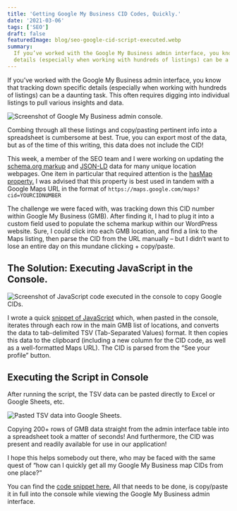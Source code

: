 ```yaml
---
title: 'Getting Google My Business CID Codes, Quickly.'
date: '2021-03-06'
tags: ['SEO']
draft: false
featuredImage: blog/seo-google-cid-script-executed.webp
summary:
  If you’ve worked with the Google My Business admin interface, you know that tracking down specific
  details (especially when working with hundreds of listings) can be a daunting task.
---
```


If you’ve worked with the Google My Business admin interface, you know that tracking down specific
details (especially when working with hundreds of listings) can be a daunting task. This often
requires digging into individual listings to pull various insights and data.

![Screenshot of Google My Business admin console.](/static/images/blog/seo-google-cid-gmb-admin.webp)

Combing through all these listings and copy/pasting pertinent info into a spreadsheet is cumbersome
at best. True, you can export most of the data, but as of the time of this writing, this data does
not include the CID!

This week, a member of the SEO team and I were working on updating the
[schema.org markup](https://schema.org/LocalBusiness) and
[JSON-LD](https://developers.google.com/search/docs/data-types/local-business) data for many unique
location webpages. One item in particular that required attention is the
[hasMap property.](https://authoritynw.com/blog/adding-schema-markup-to-maps-urls/) I was advised
that this property is best used in tandem with a Google Maps URL in the format of
`https://maps.google.com/maps?cid=YOURCIDNUMBER`

The challenge we were faced with, was tracking down this CID number within Google My Business (GMB).
After finding it, I had to plug it into a custom field used to populate the schema markup within our
WordPress website. Sure, I could click into each GMB location, and find a link to the Maps listing,
then parse the CID from the URL manually – but I didn’t want to lose an entire day on this mundane
clicking + copy/paste.

## The Solution: Executing JavaScript in the Console.

![Screenshot of JavaScript code executed in the console to copy Google CIDs.](/static/images/blog/seo-google-cid-script-executed.webp)

I wrote a quick
[snippet of JavaScript](https://gist.github.com/missionmike/667bf157d7a0c11a17f097383a21b535) which,
when pasted in the console, iterates through each row in the main GMB list of locations, and
converts the data to tab-delimited TSV (Tab-Separated Values) format. It then copies this data to
the clipboard (including a new column for the CID code, as well as a well-formatted Maps URL). The
CID is parsed from the “See your profile” button.

## Executing the Script in Console

After running the script, the TSV data can be pasted directly to Excel or Google Sheets, etc.

![Pasted TSV data into Google Sheets.](/static/images/blog/seo-google-cid-pasted-data.webp)

Copying 200+ rows of GMB data straight from the admin interface table into a spreadsheet took a
matter of seconds! And furthermore, the CID was present and readily available for use in our
application!

I hope this helps somebody out there, who may be faced with the same quest of “how can I quickly get
all my Google My Business map CIDs from one place?”

You can find the
[code snippet here.](https://gist.github.com/missionmike/667bf157d7a0c11a17f097383a21b535) All that
needs to be done, is copy/paste it in full into the console while viewing the Google My Business
admin interface.
